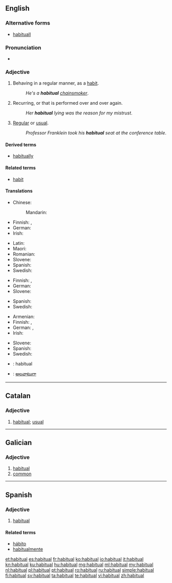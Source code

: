 ==English==

===Alternative forms===
* [[habituall]] {{qualifier|obsolete}}

===Pronunciation===
* {{audio|en-us-habitual.ogg|Audio (US)}}

===Adjective===
{{en-adj}}

# Behaving in a regular manner, as a [[habit]].
#: ''He's a '''habitual''' [[chain-smoke|chainsmoker]]''.
# Recurring, or that is performed over and over again.
#: ''Her '''habitual''' lying was the reason for my mistrust''.
# [[regular|Regular]] or [[usual]].
#: ''Professor Franklein took his '''habitual''' seat at the conference table''.

====Derived terms====
* [[habitually]]

====Related terms====
* [[habit]]

====Translations====
{{trans-top|behaving in a regular manner, as a habit}}
* Chinese:
*: Mandarin: {{t|cmn|习惯的|tr=xíguàn de|sc=Hani}}
* Finnish: {{t+|fi|tapa|alt=tapa-}}, {{t|fi|tavanomainen}}
* German: {{t+|de|gewohnt}}
* Irish: {{t|ga|rialta}}
{{trans-mid}}
* Latin: {{t|la|habitualis}}
* Maori: {{t|mi|matatau}}
* Romanian: {{t|ro|de obicei}}
* Slovene: {{t|sl|običájen}}
* Spanish: {{t+|es|habitual}}
* Swedish: {{t|sv|vanemässig}}
{{trans-bottom}}

{{trans-top|recurring, or that is performed over and over again}}
* Finnish: {{t|fi|tavanomainen}}, {{t+|fi|jatkuva}}
* German: {{t+|de|gewohnt}}
* Slovene: {{t|sl|običájen}}
{{trans-mid}}
* Spanish: {{t+|es|habitual}}
* Swedish: {{t|sv|vanemässig}}
{{trans-bottom}}

{{trans-top|being regular or usual}}
* Armenian: {{t|hy|սովորական|tr=sovorakan}}
* Finnish: {{t|fi|tavanomainen}}, {{t+|fi|tavallinen}}
* German: {{t+|de|gewohnt}}, {{t+|de|gewöhnlich}}
* Irish: {{t|ga|rialta}}
{{trans-mid}}
* Slovene: {{t|sl|običájen}}
* Spanish: {{t+|es|habitual}}
* Swedish: {{t+|sv|vanlig}}
{{trans-bottom}}

{{checktrans-top}}
* {{ttbc|ia}}: habitual
{{trans-mid}}
* {{ttbc|te}}: [[అలవాటుగా]]
{{trans-bottom}}

----

==Catalan==

===Adjective===
{{ca-adj|mf}}

# [[#English|habitual]]; [[usual]]

----

==Galician==

===Adjective===
{{gl-adj|f=habitual|pl=habituais}}

# [[#English|habitual]]
# [[common]]

----

==Spanish==

===Adjective===
{{es-adj|pl=habituales}}

# [[#English|habitual]]

====Related terms====
* [[hábito]]
* [[habitualmente]]

[[et:habitual]]
[[es:habitual]]
[[fr:habitual]]
[[ko:habitual]]
[[io:habitual]]
[[it:habitual]]
[[kn:habitual]]
[[ku:habitual]]
[[hu:habitual]]
[[mg:habitual]]
[[ml:habitual]]
[[my:habitual]]
[[nl:habitual]]
[[pl:habitual]]
[[pt:habitual]]
[[ro:habitual]]
[[ru:habitual]]
[[simple:habitual]]
[[fi:habitual]]
[[sv:habitual]]
[[ta:habitual]]
[[te:habitual]]
[[vi:habitual]]
[[zh:habitual]]